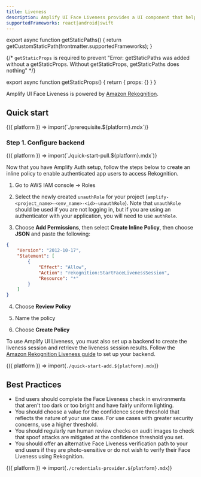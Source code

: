```yaml
---
title: Liveness
description: Amplify UI Face Liveness provides a UI component that helps developers deter fraud and scams during face-based identity checks by validating that users are physically present in front of the camera at that moment, and not an imposter spoofing the user's face.
supportedFrameworks: react|android|swift
---
```



export async function getStaticPaths() {
  return getCustomStaticPath(frontmatter.supportedFrameworks);
}

{/*  `getStaticProps` is required to prevent "Error: getStaticPaths was added without a getStaticProps. Without getStaticProps, getStaticPaths does nothing" */}

export async function getStaticProps() {
  return { props: {} }
}

Amplify UI Face Liveness is powered by [Amazon Rekognition](https://aws.amazon.com/rekognition/).

## Quick start

<Fragment>
  {({ platform }) => import(`./prerequisite.${platform}.mdx`)}
</Fragment>

### Step 1. Configure backend

<Fragment>
  {({ platform }) => import(`./quick-start-pull.${platform}.mdx`)}
</Fragment>

Now that you have Amplify Auth setup, follow the steps below to create an inline policy to enable authenticated app users to access Rekognition.

1. Go to AWS IAM console → Roles

2. Select the newly created `unauthRole` for your project (`amplify-<project_name>-<env_name>-<id>-unauthRole`). Note that `unauthRole` should be used if you are not logging in, but if you are using an authenticator with your application, you will need to use `authRole`.

3. Choose **Add Permissions**, then select **Create Inline Policy**, then choose **JSON** and paste the following:

```json
{
    "Version": "2012-10-17",
    "Statement": [
        {
            "Effect": "Allow",
            "Action": "rekognition:StartFaceLivenessSession",
            "Resource": "*"
        }
    ]
}
```

4. Choose **Review Policy**

5. Name the policy

6. Choose **Create Policy**

To use Amplify UI Liveness, you must also set up a backend to create the liveness session and retrieve the liveness session results. Follow the [Amazon Rekognition Liveness guide](https://docs.aws.amazon.com/rekognition/latest/dg/face-liveness-programming-api.html) to set up your backend.

<Fragment>{({ platform }) => import(`./quick-start-add.${platform}.mdx`)}</Fragment>

## Best Practices

* End users should complete the Face Liveness check in environments that aren't too dark or too bright and have fairly uniform lighting.
* You should choose a value for the confidence score threshold that reflects the nature of your use case. For use cases with greater security concerns, use a higher threshold.
* You should regularly run human review checks on audit images to check that spoof attacks are mitigated at the confidence threshold you set. 
* You should offer an alternative Face Liveness verification path to your end users if they are photo-sensitive or do not wish to verify their Face Liveness using Rekognition.

<Fragment>{({ platform }) => import(`./credentials-provider.${platform}.mdx`)}</Fragment>
